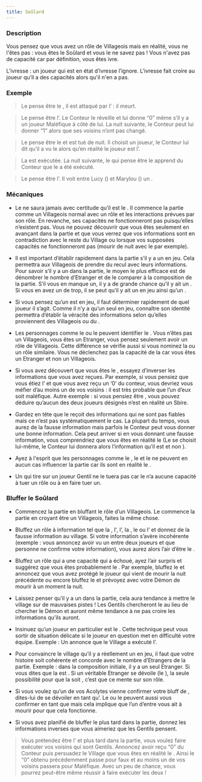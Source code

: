 ```yaml
---
title: Soûlard
---
```



<Role SOULARD header />

### Description

Vous pensez que vous avez un rôle de Villageois mais en réalité, vous ne l'êtes pas : vous êtes le Soûlard et vous le ne savez pas ! Vous n'avez pas de capacité car par définition, vous êtes ivre.

L’ivresse : un joueur qui est en état d’ivresse l’ignore. L’ivresse fait croire au joueur qu’il a des capacités alors qu'il n'en a pas.


### Exemple
> Le <Role SOULARD /> pense être le <Role SOLDAT />, il est attaqué par l’<Role IMP /> : il meurt.

> Le <Role SOULARD /> pense être l’<Role EMPATHIQUE />. Le Conteur le réveille et lui donne “0” même s’il y a un joueur Maléfique à côté de lui. La nuit suivante, le Conteur peut lui donner “1” alors que ses voisins n’ont pas changé.

> Le <Role SOULARD /> pense être le <Role GARDIEN /> et est tué de nuit. Il choisit un joueur, le Conteur lui dit qu’il a vu le <Role VERTUEUX /> alors qu’en réalité le joueur est l’<Role EMPOISONNEUR />.

> La <Role VOYANTE /> est exécutée. La nuit suivante, le <Role SOULARD /> qui pense être le <Role CROQUE_MORT /> apprend du Conteur que le <Role SOULARD /> a été exécuté.

> Le <Role SOULARD /> pense être l’<Role ARCHIVISTE />. Il voit entre Lucy (<Role MOINE />) et Marylou (<Role BARON />) un <Role SOULARD />.

### Mécaniques
- Le <Role SOULARD /> ne saura jamais avec certitude qu’il est le <Role SOULARD />. Il commence la partie comme un Villageois normal avec un rôle et les interactions prévues par son rôle. En revanche, ses capacités ne fonctionneront pas puisqu’elles n’existent pas. Vous ne pouvez découvrir que vous êtes <Role SOULARD /> seulement en avançant dans la partie et que vous verrez que vos informations sont en contradiction avec le reste du Village ou lorsque vos supposées capacités ne fonctionneront pas (mourir de nuit avec le <Role SOLDAT /> par exemple).

- Il est important d’établir rapidement dans la partie s’il y a un <Role SOULARD /> en jeu. Cela permettra aux Villageois de prendre du recul avec leurs informations. Pour savoir s’il y a un <Role SOULARD /> dans la partie, le moyen le plus efficace est de dénombrer le nombre d’Etranger et de le comparer à la composition de la partie. S’il vous en manque un, il y a de grande chance qu’il y ait un <Role SOULARD />. Si vous en avez un de trop, il se peut qu’il y ait un <Role BARON /> en jeu ainsi qu’un <Role SOULARD />.

- Si vous pensez qu’un <Role SOULARD /> est en jeu, il faut déterminer rapidement de quel joueur il s’agit. Comme il n’y a qu’un seul <Role SOULARD /> en jeu, connaître son identité permettra d’établir la véracité des informations selon qu’elles proviennent des Villageois ou du <Role SOULARD />.

- Les personnages comme le <Role CROQUE_MORT /> ou le <Role GARDIEN /> peuvent identifier le <Role SOULARD />. Vous n’êtes pas un Villageois, vous êtes un Etranger, vous pensez seulement avoir un rôle de Villageois. Cette différence se vérifie aussi si vous nominez la <Role PUCELLE /> ou un rôle similaire. Vous ne déclenchez pas la capacité de la <Role PUCELLE /> car vous êtes un Etranger et non un Villageois.

- Si vous avez découvert que vous êtes le <Role SOULARD />, essayez d’inverser les informations que vous avez reçues. Par exemple, si vous pensiez que vous étiez l’<Role EMPATHIQUE /> et que vous avez reçu un ‘0’ du conteur, vous devriez vous méfier d’au moins un de vos voisins : il est très probable que l’un d’eux soit maléfique. Autre exemple : si vous pensiez être <Role ENQUETEUR />, vous pouvez déduire qu’aucun des deux joueurs désignés n’est en réalité un Sbire.

- Gardez en tête que le <Role SOULARD /> reçoit des informations qui ne sont pas fiables mais ce n’est pas systématiquement le cas. La plupart du temps, vous aurez de la fausse information mais parfois le Conteur peut vous donner une bonne information. Cela peut arriver si en vous donnant une fausse information, vous comprendriez que vous êtes en réalité le <Role SOULARD /> (Le <Role GARDIEN /> <Role SOULARD /> se choisit lui-même, le Conteur lui donnera alors l’information qu’il est <Role GARDIEN /> et non <Role SOULARD />).

- Ayez à l'esprit que les personnages comme le <Role MERCENAIRE />, le <Role MOINE /> et le <Role MAIRE /> ne peuvent en aucun cas influencer la partie car ils sont en réalité le <Role SOULARD />.

- Un <Role MERCENAIRE /> <Role SOULARD /> qui tire sur un joueur Gentil ne le tuera pas car le <Role SOULARD /> n’a aucune capacité à tuer un rôle ou à en faire tuer un.


### Bluffer le Soûlard

- Commencez la partie en bluffant le rôle d’un Villageois. Le <Role SOULARD /> commence la partie en croyant être un Villageois, faites la même chose.

- Bluffez un rôle à information tel que la <Role VOYANTE />, l'<Role ENQUETEUR />, l’<Role EMPATHIQUE />, la <Role LAVANDIERE />, le <Role CROQUE_MORT /> ou l’<Role ARCHIVISTE /> et donnez de la fausse information au village. Si votre information s’avère incohérente (exemple : vous annoncez avoir vu un <Role VERTUEUX /> entre deux joueurs et que personne ne confirme votre information), vous aurez alors l’air d’être le <Role SOULARD />.

- Bluffez un rôle qui a une capacité qui a échoué, ayez l’air surpris et suggérez que vous êtes probablement le <Role SOULARD />. Par exemple, bluffez le <Role MOINE /> et annoncez que vous avez protégé le joueur qui vient de mourir la nuit précédente ou encore bluffez le <Role SOLDAT /> et prévoyez avec votre Démon de mourir à un moment la nuit.

- Laissez penser qu’il y a un <Role SOULARD /> dans la partie, cela aura tendance à mettre le village sur de mauvaises pistes ! Les Gentils chercheront le <Role SOULARD /> au lieu de chercher le Démon et auront même tendance à ne pas croire les informations qu’ils auront.

- Insinuez qu’un joueur en particulier est le <Role SOULARD />. Cette technique peut vous sortir de situation délicate si le joueur en question met en difficulté votre équipe. Exemple : Un <Role CROQUE_MORT /> annonce que le Village a exécuté l’<Role EMPOISONNEUR />.

- Pour convaincre le village qu’il y a réellement un <Role SOULARD /> en jeu, il faut que votre histoire soit cohérente et concorde avec le nombre d’Etrangers de la partie. Exemple : dans la composition initiale, il y a un seul Etranger. Si vous dites que la <Role PUCELLE /> est <Role SOULARD />. Si un véritable Etranger se dévoile (le <Role VERTUEUX />), la seule possibilité pour que la <Role PUCELLE /> soit <Role SOULARD />, c’est que ce <Role VERTUEUX /> mente sur son rôle.

- Si vous voulez qu’un de vos Acolytes vienne confirmer votre bluff de <Role SOULARD />, dites-lui de se dévoiler en tant qu’<Role ARCHIVISTE />. Le <Role GARDIEN /> ou le <Role CROQUE_MORT /> peuvent aussi vous confirmer en tant que <Role SOULARD /> mais cela implique que l’un d’entre vous ait à mourir pour que cela fonctionne.

- Si vous avez planifié de bluffer le <Role SOULARD /> plus tard dans la partie, donnez les informations inverses que vous aimeriez que les Gentils pensent.
> Vous prétendez être l’<Role EMPATHIQUE /> et plus tard dans la partie, vous voulez faire exécuter vos voisins qui sont Gentils. Annoncez avoir reçu “0” du Conteur puis persuadez le Village que vous êtes en réalité le <Role SOULARD />. Ainsi le “0” obtenu précédemment passe pour faux et au moins un de vos voisins passera pour Maléfique. Avec un peu de chance, vous pourrez peut-être même réussir à faire exécuter les deux !

